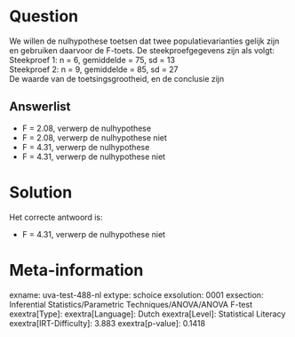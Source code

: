 Question
========

We willen de nulhypothese toetsen dat twee populatievarianties gelijk
zijn en gebruiken daarvoor de F-toets. De steekproefgegevens zijn als
volgt:\
Steekproef 1: n = 6, gemiddelde = 75, sd = 13\
Steekproef 2: n = 9, gemiddelde = 85, sd = 27\
De waarde van de toetsingsgrootheid, en de conclusie zijn

Answerlist
----------

* F = 2.08, verwerp de nulhypothese
* F = 2.08, verwerp de nulhypothese niet
* F = 4.31, verwerp de nulhypothese
* F = 4.31, verwerp de nulhypothese niet

Solution
========

Het correcte antwoord is: 

* F = 4.31, verwerp de nulhypothese niet

Meta-information
================
exname: uva-test-488-nl
extype: schoice
exsolution: 0001
exsection: Inferential Statistics/Parametric Techniques/ANOVA/ANOVA F-test
exextra[Type]: 
exextra[Language]: Dutch
exextra[Level]: Statistical Literacy
exextra[IRT-Difficulty]: 3.883
exextra[p-value]: 0.1418
